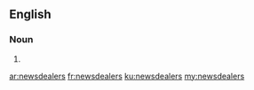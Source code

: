 ==English==

===Noun===
{{head|en|plural}}

# {{plural of|newsdealer|lang=en}}

[[ar:newsdealers]]
[[fr:newsdealers]]
[[ku:newsdealers]]
[[my:newsdealers]]